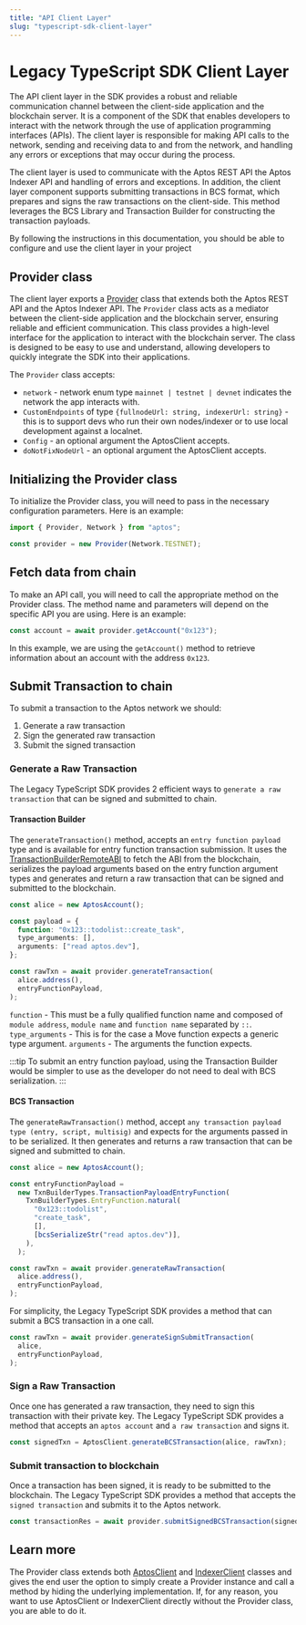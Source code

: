 ```yaml
---
title: "API Client Layer"
slug: "typescript-sdk-client-layer"
---
```


# Legacy TypeScript SDK Client Layer

The API client layer in the SDK provides a robust and reliable communication channel between the client-side application and the blockchain server. It is a component of the SDK that enables developers to interact with the network through the use of application programming interfaces (APIs). The client layer is responsible for making API calls to the network, sending and receiving data to and from the network, and handling any errors or exceptions that may occur during the process.

The client layer is used to communicate with the Aptos REST API the Aptos Indexer API and handling of errors and exceptions.
In addition, the client layer component supports submitting transactions in BCS format, which prepares and signs the raw transactions on the client-side. This method leverages the BCS Library and Transaction Builder for constructing the transaction payloads.

By following the instructions in this documentation, you should be able to configure and use the client layer in your project

## Provider class

The client layer exports a [Provider](https://github.com/aptos-labs/aptos-core/blob/main/ecosystem/typescript/sdk/src/providers/provider.ts) class that extends both the Aptos REST API and the Aptos Indexer API.
The `Provider` class acts as a mediator between the client-side application and the blockchain server, ensuring reliable and efficient communication.
This class provides a high-level interface for the application to interact with the blockchain server. The class is designed to be easy to use and understand, allowing developers to quickly integrate the SDK into their applications.

The `Provider` class accepts:

- `network` - network enum type `mainnet | testnet | devnet` indicates the network the app interacts with.
- `CustomEndpoints` of type `{fullnodeUrl: string, indexerUrl: string}` - this is to support devs who run their own nodes/indexer or to use local development against a localnet.
- `Config` - an optional argument the AptosClient accepts.
- `doNotFixNodeUrl` - an optional argument the AptosClient accepts.

## Initializing the Provider class

To initialize the Provider class, you will need to pass in the necessary configuration parameters. Here is an example:

```ts
import { Provider, Network } from "aptos";

const provider = new Provider(Network.TESTNET);
```

## Fetch data from chain

To make an API call, you will need to call the appropriate method on the Provider class. The method name and parameters will depend on the specific API you are using. Here is an example:

```ts
const account = await provider.getAccount("0x123");
```

In this example, we are using the `getAccount()` method to retrieve information about an account with the address `0x123`.

## Submit Transaction to chain

To submit a transaction to the Aptos network we should:

1. Generate a raw transaction
2. Sign the generated raw transaction
3. Submit the signed transaction

### Generate a Raw Transaction

The Legacy TypeScript SDK provides 2 efficient ways to `generate a raw transaction` that can be signed and submitted to chain.

#### Transaction Builder

The `generateTransaction()` method, accepts an `entry function payload` type and is available for entry function transaction submission. It uses the [TransactionBuilderRemoteABI](https://aptos-labs.github.io/ts-sdk-doc/classes/TransactionBuilderRemoteABI.html) to fetch the ABI from the blockchain, serializes the payload arguments based on the entry function argument types and generates and return a raw transaction that can be signed and submitted to the blockchain.

```ts
const alice = new AptosAccount();

const payload = {
  function: "0x123::todolist::create_task",
  type_arguments: [],
  arguments: ["read aptos.dev"],
};

const rawTxn = await provider.generateTransaction(
  alice.address(),
  entryFunctionPayload,
);
```

`function` - This must be a fully qualified function name and composed of `module address`, `module name` and `function name` separated by `::`.
`type_arguments` - This is for the case a Move function expects a generic type argument.
`arguments` - The arguments the function expects.

:::tip
To submit an entry function payload, using the Transaction Builder would be simpler to use as the developer do not need to deal with BCS serialization.
:::

#### BCS Transaction

The `generateRawTransaction()` method, accept `any transaction payload type (entry, script, multisig)` and expects for the arguments passed in to be serialized. It then generates and returns a raw transaction that can be signed and submitted to chain.

```ts
const alice = new AptosAccount();

const entryFunctionPayload =
  new TxnBuilderTypes.TransactionPayloadEntryFunction(
    TxnBuilderTypes.EntryFunction.natural(
      "0x123::todolist",
      "create_task",
      [],
      [bcsSerializeStr("read aptos.dev")],
    ),
  );

const rawTxn = await provider.generateRawTransaction(
  alice.address(),
  entryFunctionPayload,
);
```

For simplicity, the Legacy TypeScript SDK provides a method that can submit a BCS transaction in a one call.

```ts
const rawTxn = await provider.generateSignSubmitTransaction(
  alice,
  entryFunctionPayload,
);
```

### Sign a Raw Transaction

Once one has generated a raw transaction, they need to sign this transaction with their private key. The Legacy TypeScript SDK provides a method that accepts an `aptos account` and `a raw transaction` and signs it.

```ts
const signedTxn = AptosClient.generateBCSTransaction(alice, rawTxn);
```

### Submit transaction to blockchain

Once a transaction has been signed, it is ready to be submitted to the blockchain. The Legacy TypeScript SDK provides a method that accepts the `signed transaction` and submits it to the Aptos network.

```ts
const transactionRes = await provider.submitSignedBCSTransaction(signedTxn);
```

## Learn more

The Provider class extends both [AptosClient](./aptos-client.mdx) and [IndexerClient](./indexer-client.mdx) classes and gives the end user the option to simply create a Provider instance and call a method by hiding the underlying implementation. If, for any reason, you want to use AptosClient or IndexerClient directly without the Provider class, you are able to do it.

